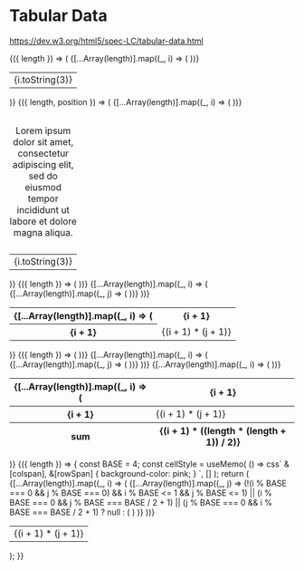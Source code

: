 
<Meta title="reset-style/Tabular Data" />

# Tabular Data

https://dev.w3.org/html5/spec-LC/tabular-data.html

<Canvas>
  <Story
    name="Minimum"
    args={{
      length: 4,
    }}
    argTypes={{
      length: { control: { type: "number", min: 0 } },
    }}
  >
    {({ length }) => (
      <table>
        <tr>
          {[...Array(length)].map((_, i) => (
            <td key={i}>{i.toString(3)}</td>
          ))}
        </tr>
      </table>
    )}
  </Story>
</Canvas>

<Canvas>
  <Story
    name="Caption"
    args={{
      length: 4,
      position: "top",
    }}
    argTypes={{
      length: { control: { type: "number", min: 0 } },
      position: {
        control: { type: "inline-radio", options: ["top", "bottom"] },
      },
    }}
  >
    {({ length, position }) => (
      <table>
        <caption style={{ captionSide: position }}>
          <p>
            Lorem ipsum dolor sit amet, consectetur adipiscing elit, sed do
            eiusmod tempor incididunt ut labore et dolore magna aliqua.
          </p>
        </caption>
        <tbody>
          <tr>
            {[...Array(length)].map((_, i) => (
              <td key={i}>{i.toString(3)}</td>
            ))}
          </tr>
        </tbody>
      </table>
    )}
  </Story>
</Canvas>

<Canvas>
  <Story
    name="Column"
    args={{
      length: 10,
    }}
    argTypes={{
      length: { control: { type: "number", min: 1, max: 20 } },
    }}
  >
    {({ length }) => (
      <table>
        <colgroup
          span={Math.floor((length + 1) / 3 + 1)}
          style={{ backgroundColor: "lightgreen" }}
        />
        <colgroup>
          <col span={1} />
          <col span={1} style={{ backgroundColor: "lightsalmon" }} />
        </colgroup>
        <tbody>
          <tr>
            <th />
            {[...Array(length)].map((_, i) => (
              <th key={i}>{i + 1}</th>
            ))}
          </tr>
          {[...Array(length)].map((_, i) => (
            <tr key={i}>
              <th>{i + 1}</th>
              {[...Array(length)].map((_, j) => (
                <td key={j}>{(i + 1) * (j + 1)}</td>
              ))}
            </tr>
          ))}
        </tbody>
      </table>
    )}
  </Story>
</Canvas>

<Canvas>
  <Story
    name="Head Body Foot"
    args={{
      length: 10,
    }}
    argTypes={{
      length: { control: { type: "number", min: 1, max: 20 } },
    }}
  >
    {({ length }) => (
      <table>
        <thead>
          <tr>
            <th />
            {[...Array(length)].map((_, i) => (
              <th key={i}>{i + 1}</th>
            ))}
          </tr>
        </thead>
        <tbody>
          {[...Array(length)].map((_, i) => (
            <tr key={i}>
              <th>{i + 1}</th>
              {[...Array(length)].map((_, j) => (
                <td key={j}>{(i + 1) * (j + 1)}</td>
              ))}
            </tr>
          ))}
        </tbody>
        <tfoot>
          <tr>
            <th>sum</th>
            {[...Array(length)].map((_, i) => (
              <th key={i}>{(i + 1) * ((length * (length + 1)) / 2)}</th>
            ))}
          </tr>
        </tfoot>
      </table>
    )}
  </Story>
</Canvas>

<Canvas>
  <Story
    name="Cells"
    args={{
      length: 10,
    }}
    argTypes={{
      length: { control: { type: "number", min: 2, max: 20, step: 2 } },
    }}
  >
    {({ length }) => {
      const BASE = 4;
      const cellStyle = useMemo(
        () => css`
          &[colspan],
          &[rowSpan] {
            background-color: pink;
          }
        `,
        []
      );
      return (
        <table>
          <tbody>
            {[...Array(length)].map((_, i) => (
              <tr key={i}>
                {[...Array(length)].map((_, j) =>
                  (!(i % BASE === 0 && j % BASE === 0) &&
                    i % BASE <= 1 &&
                    j % BASE <= 1) ||
                  (i % BASE === 0 && j % BASE === BASE / 2 + 1) ||
                  (j % BASE === 0 && i % BASE === BASE / 2 + 1) ? null : (
                    <td
                      key={j}
                      colSpan={
                        i % BASE === 0 && (j % BASE) % (BASE / 2) === 0
                          ? 2
                          : undefined
                      }
                      rowSpan={
                        j % BASE === 0 && (i % BASE) % (BASE / 2) === 0
                          ? 2
                          : undefined
                      }
                      className={cellStyle}
                    >
                      {(i + 1) * (j + 1)}
                    </td>
                  )
                )}
              </tr>
            ))}
          </tbody>
        </table>
      );
    }}
  </Story>
</Canvas>
